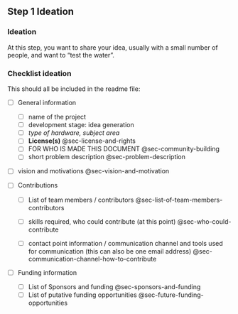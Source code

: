 ## Step 1 Ideation

### Ideation

At this step, you want to share your idea, usually with a small number of people, and want to "test the water".

### Checklist ideation

This should all be included in the readme file:

-   [ ] General information

    -   [ ] name of the project
    -   [ ] development stage: idea generation
    -   [ ] *type of hardware, subject area*
    -   [ ] **License(s)** @sec-license-and-rights
    -   [ ] FOR WHO IS MADE THIS DOCUMENT @sec-community-building
    -   [ ] short problem description @sec-problem-description

-   [ ] vision and motivations @sec-vision-and-motivation

-   [ ] Contributions

    -   [ ] List of team members / contributors @sec-list-of-team-members-contributors

    -   [ ] skills required, who could contribute (at this point) @sec-who-could-contribute

    -   [ ] contact point information / communication channel and tools used for communication (this can also be one email address) @sec-communication-channel-how-to-contribute

-   [ ] Funding information

    -   [ ] List of Sponsors and funding @sec-sponsors-and-funding
    -   [ ] List of putative funding opportunities @sec-future-funding-opportunities
